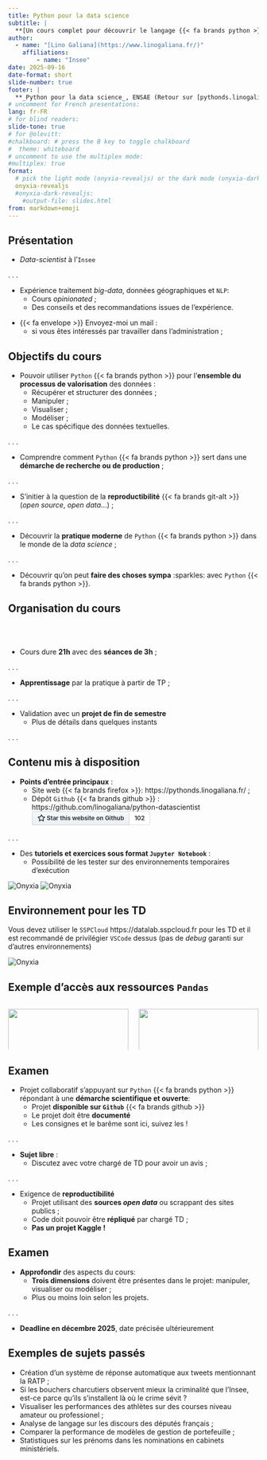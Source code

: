 ```yaml
---
title: Python pour la data science
subtitle: |
  **[Un cours complet pour découvrir le langage {{< fa brands python >}}]{.orange}**
author:   
  - name: "[Lino Galiana](https://www.linogaliana.fr/)"
    affiliations:
        - name: "Insee"
date: 2025-09-16
date-format: short
slide-number: true
footer: |
  **_Python pour la data science_, ENSAE (Retour sur [pythonds.linogaliana.fr](https://pythonds.linogaliana.fr/))**
# uncomment for French presentations:
lang: fr-FR
# for blind readers:
slide-tone: true
# for @olevitt:
#chalkboard: # press the B key to toggle chalkboard
#  theme: whiteboard
# uncomment to use the multiplex mode:
#multiplex: true
format:
  # pick the light mode (onyxia-revealjs) or the dark mode (onyxia-dark-revealjs)
  onyxia-revealjs
  #onyxia-dark-revealjs:
    #output-file: slides.html
from: markdown+emoji
---
```


## Présentation {.smaller}

* [_Data-scientist_ à l'`Insee`](https://www.linogaliana.fr/)

. . .

* Expérience traitement _big-data_, données géographiques et `NLP`:
    + Cours _opinionated_ ;
    + Des conseils et des recommandations issues de l'expérience.


:::{.callout-note}

* {{< fa envelope >}} [Envoyez-moi un mail](mailto: lino.galiana@insee.fr) :
    + si vous êtes intéressés par travailler dans l'administration ;

:::

## Objectifs du cours {.smaller}

* Pouvoir utiliser `Python` {{< fa brands python >}} pour l'[**ensemble du processus de valorisation**]{.orange} des données :
    + Récupérer et structurer des données ;
    + Manipuler ;
    + Visualiser ;
    + Modéliser ;
    + Le cas spécifique des données textuelles.

. . .

* Comprendre comment `Python` {{< fa brands python >}} sert dans une [**démarche de recherche ou de production**]{.orange} ;

. . .

* S'initier à la question de la [**reproductibilité** {{< fa brands git-alt >}}]{.orange} (*open source*, *open data*...) ;

. . .

* Découvrir la [__pratique moderne__]{.orange} de `Python` {{< fa brands python >}} dans le monde de la _data science_ ;

. . .

* Découvrir qu'on peut [__faire des choses sympa__]{.orange} :sparkles: avec `Python` {{< fa brands python >}}. 


## Organisation du cours

<br><br>

* Cours dure [__21h__]{.orange} avec des __séances de 3h__ ;

. . .

* [__Apprentissage__]{.orange} par la pratique à partir de TP ;

. . .


* Validation avec un [__projet de fin de semestre__]{.orange}
    + Plus de détails dans quelques instants

. . .


## Contenu mis à disposition {.smaller}

<style type="text/css">body{margin:0}a{text-decoration:none;outline:0}.widget{display:inline-block;overflow:hidden;font-family:-apple-system,BlinkMacSystemFont,Segoe UI,Helvetica,Arial,sans-serif;font-size:0;line-height:0;white-space:nowrap}.btn,.social-count{position:relative;display:inline-block;display:inline-flex;height:14px;padding:2px 5px;font-size:11px;font-weight:600;line-height:14px;vertical-align:bottom;cursor:pointer;-webkit-user-select:none;-moz-user-select:none;-ms-user-select:none;user-select:none;background-repeat:repeat-x;background-position:-1px -1px;background-size:110% 110%;border:1px solid}.btn{border-radius:.25em}.btn:not(:last-child){border-radius:.25em 0 0 .25em}.social-count{border-left:0;border-radius:0 .25em .25em 0}.widget-lg .btn,.widget-lg .social-count{height:16px;padding:5px 10px;font-size:12px;line-height:16px}.octicon{display:inline-block;vertical-align:text-top;fill:currentColor;overflow:visible}.btn:focus-visible,.social-count:focus-visible{outline:2px solid #0969da;outline-offset:-2px}.btn{color:#24292f;background-color:#ebf0f4;border-color:#ccd1d5;border-color:rgba(27,31,36,.15);background-image:url("data:image/svg+xml,%3csvg xmlns='http://www.w3.org/2000/svg'%3e%3clinearGradient id='o' x2='0' y2='1'%3e%3cstop stop-color='%23f6f8fa'/%3e%3cstop offset='90%25' stop-color='%23ebf0f4'/%3e%3c/linearGradient%3e%3crect width='100%25' height='100%25' fill='url(%23o)'/%3e%3c/svg%3e");background-image:-moz-linear-gradient(top, #f6f8fa, #ebf0f4 90%);background-image:linear-gradient(180deg, #f6f8fa, #ebf0f4 90%);filter:progid:DXImageTransform.Microsoft.Gradient(startColorstr='#FFF6F8FA', endColorstr='#FFEAEFF3')}:root .btn{filter:none}.btn:hover,.btn:focus{background-color:#e9ebef;background-position:0 -0.5em;border-color:#caccd1;border-color:rgba(27,31,36,.15);background-image:url("data:image/svg+xml,%3csvg xmlns='http://www.w3.org/2000/svg'%3e%3clinearGradient id='o' x2='0' y2='1'%3e%3cstop stop-color='%23f3f4f6'/%3e%3cstop offset='90%25' stop-color='%23e9ebef'/%3e%3c/linearGradient%3e%3crect width='100%25' height='100%25' fill='url(%23o)'/%3e%3c/svg%3e");background-image:-moz-linear-gradient(top, #f3f4f6, #e9ebef 90%);background-image:linear-gradient(180deg, #f3f4f6, #e9ebef 90%);filter:progid:DXImageTransform.Microsoft.Gradient(startColorstr='#FFF3F4F6', endColorstr='#FFE8EAEE')}:root .btn:hover,:root .btn:focus{filter:none}.btn:active{background-color:#e5e9ed;border-color:#c7cbcf;border-color:rgba(27,31,36,.15);box-shadow:inset 0 .15em .3em rgba(27,31,36,.15);background-image:none;filter:none}.social-count{color:#24292f;background-color:#fff;border-color:#ddddde;border-color:rgba(27,31,36,.15)}.social-count:hover,.social-count:focus{color:#0969da}.octicon-heart{color:#bf3989}</style>

* __Points d'entrée principaux__ :
    + Site web {{< fa brands firefox >}}: <https://pythonds.linogaliana.fr/> ;
    + Dépôt `Github` {{< fa brands github >}} : <https://github.com/linogaliana/python-datascientist> <div class="widget widget-lg"><a class="btn" href="https://github.com/linogaliana/python-datascientist" rel="noopener" target="_blank" aria-label="Star this website on Github"><svg viewBox="0 0 16 16" width="16" height="16" class="octicon octicon-star" aria-hidden="true"><path fill-rule="evenodd" d="M8 .25a.75.75 0 01.673.418l1.882 3.815 4.21.612a.75.75 0 01.416 1.279l-3.046 2.97.719 4.192a.75.75 0 01-1.088.791L8 12.347l-3.766 1.98a.75.75 0 01-1.088-.79l.72-4.194L.818 6.374a.75.75 0 01.416-1.28l4.21-.611L7.327.668A.75.75 0 018 .25zm0 2.445L6.615 5.5a.75.75 0 01-.564.41l-3.097.45 2.24 2.184a.75.75 0 01.216.664l-.528 3.084 2.769-1.456a.75.75 0 01.698 0l2.77 1.456-.53-3.084a.75.75 0 01.216-.664l2.24-2.183-3.096-.45a.75.75 0 01-.564-.41L8 2.694v.001z"></path></svg>&nbsp;<span>Star this website on Github</span></a><a class="social-count" href="https://github.com/linogaliana/python-datascientist/stargazers" rel="noopener" target="_blank" aria-label="102 stargazers on GitHub">102</a></div>

. . .

* Des __tutoriels et exercices sous format `Jupyter Notebook`__ : 
    + Possibilité de les tester sur des environnements temporaires d'exécution

<a href="https://datalab.sspcloud.fr/launcher/ide/vscode-python?autoLaunch=true&amp;onyxia.friendlyName=%C2%AB02_pandas_intro%C2%BB&amp;init.personalInit=%C2%ABhttps%3A%2F%2Fraw.githubusercontent.com%2Flinogaliana%2Fpython-datascientist%2Fmaster%2Fsspcloud%2Finit-vscode.sh%C2%BB&amp;init.personalInitArgs=%C2%ABmanipulation%2002_pandas_intro%C2%BB&amp;security.allowlist.enabled=false" target="_blank" rel="noopener" data-original-href="https://datalab.sspcloud.fr/launcher/ide/vscode-python?autoLaunch=true&amp;onyxia.friendlyName=%C2%AB02_pandas_intro%C2%BB&amp;init.personalInit=%C2%ABhttps%3A%2F%2Fraw.githubusercontent.com%2Flinogaliana%2Fpython-datascientist%2Fmaster%2Fsspcloud%2Finit-vscode.sh%C2%BB&amp;init.personalInitArgs=%C2%ABmanipulation%2002_pandas_intro%C2%BB&amp;security.allowlist.enabled=false"><img src="https://img.shields.io/badge/SSP%20Cloud-Tester_avec_VSCode-blue?logo=visualstudiocode&amp;logoColor=blue" alt="Onyxia"></a>
<a href="https://datalab.sspcloud.fr/launcher/ide/jupyter-python?autoLaunch=true&amp;onyxia.friendlyName=%C2%AB02_pandas_intro%C2%BB&amp;init.personalInit=%C2%ABhttps%3A%2F%2Fraw.githubusercontent.com%2Flinogaliana%2Fpython-datascientist%2Fmaster%2Fsspcloud%2Finit-jupyter.sh%C2%BB&amp;init.personalInitArgs=%C2%ABmanipulation%2002_pandas_intro%C2%BB&amp;security.allowlist.enabled=false" target="_blank" rel="noopener" data-original-href="https://datalab.sspcloud.fr/launcher/ide/jupyter-python?autoLaunch=true&amp;onyxia.friendlyName=%C2%AB02_pandas_intro%C2%BB&amp;init.personalInit=%C2%ABhttps%3A%2F%2Fraw.githubusercontent.com%2Flinogaliana%2Fpython-datascientist%2Fmaster%2Fsspcloud%2Finit-jupyter.sh%C2%BB&amp;init.personalInitArgs=%C2%ABmanipulation%2002_pandas_intro%C2%BB&amp;security.allowlist.enabled=false"><img src="https://img.shields.io/badge/SSP%20Cloud-Tester_avec_Jupyter-orange?logo=Jupyter&amp;logoColor=orange" alt="Onyxia"></a>

:::{.callout-important}

## Environnement pour les TD

Vous devez utiliser le [`SSPCloud` https://datalab.sspcloud.fr](https://datalab.sspcloud.fr/home) pour les TD et il est recommandé de privilégier `VSCode` dessus  (pas de _debug_ garanti sur d'autres environnements)

<a href="https://datalab.sspcloud.fr/launcher/ide/vscode-python?autoLaunch=true&amp;onyxia.friendlyName=%C2%AB02_pandas_intro%C2%BB&amp;init.personalInit=%C2%ABhttps%3A%2F%2Fraw.githubusercontent.com%2Flinogaliana%2Fpython-datascientist%2Fmaster%2Fsspcloud%2Finit-vscode.sh%C2%BB&amp;init.personalInitArgs=%C2%ABmanipulation%2002_pandas_intro%C2%BB&amp;security.allowlist.enabled=false" target="_blank" rel="noopener" data-original-href="https://datalab.sspcloud.fr/launcher/ide/vscode-python?autoLaunch=true&amp;onyxia.friendlyName=%C2%AB02_pandas_intro%C2%BB&amp;init.personalInit=%C2%ABhttps%3A%2F%2Fraw.githubusercontent.com%2Flinogaliana%2Fpython-datascientist%2Fmaster%2Fsspcloud%2Finit-vscode.sh%C2%BB&amp;init.personalInitArgs=%C2%ABmanipulation%2002_pandas_intro%C2%BB&amp;security.allowlist.enabled=false"><img src="https://img.shields.io/badge/SSP%20Cloud-Tester_avec_VSCode-blue?logo=visualstudiocode&amp;logoColor=blue" alt="Onyxia"></a>

:::

## Exemple d'accès aux ressources `Pandas` 

:::: {.columns}

::: {.column width="50%"}
[![](pandaqr2.png){width=100%}](https://pythonds.linogaliana.fr/content/manipulation/02_pandas_intro.html)


_Par le biais direct du site [pythonds.linogaliana.fr/](https://pythonds.linogaliana.fr/content/manipulation/02_pandas_intro.html)_
:::

::: {.column width="50%"}
[![](onyxia-qrcode4.png){width=100%}](https://www.sspcloud.fr/formation)

_Par le biais du portail de formation du [www.sspcloud.fr/formation/](https://www.sspcloud.fr/formation)_

:::

::::

## Examen {.smaller}

* Projet collaboratif s'appuyant sur `Python` {{< fa brands python >}}
répondant à une [__démarche scientifique et ouverte__]{.orange}:
    + Projet __disponible sur `Github`__ {{< fa brands github >}}
    + Le projet doit être __documenté__ 
    + Les consignes et le barême sont [ici](https://pythonds.linogaliana.fr/content/annexes/evaluation.html), suivez les ! 

. . .

* [__Sujet libre__]{.orange} :
    + Discutez avec votre chargé de TD pour avoir un avis ;

. . .

:::{.callout-important}

* Exigence de [__reproductibilité__]{.orange}
    + Projet utilisant des __sources *open data*__ ou scrappant des sites publics ; 
    + Code doit pouvoir être __répliqué__ par chargé TD ;
    + [__Pas un projet Kaggle !__]{.orange}

:::



## Examen {.smaller}

* __Approfondir__ des aspects du cours: 
    + [__Trois dimensions__]{.orange} doivent être présentes dans le projet: manipuler, visualiser ou modéliser ;
    + Plus ou moins loin selon les projets.

. . .

* **Deadline en décembre 2025**, date précisée ultérieurement

::: {.callout-tip}
## Exemples de sujets passés

+ Création d'un système de réponse automatique aux tweets mentionnant la RATP ;
+ Si les bouchers charcutiers observent mieux la criminalité que l'Insee, est-ce parce qu'ils s'installent là où le crime sévit ?
+ Visualiser les performances des athlètes sur des courses niveau amateur ou professionel ;
+ Analyse de langage sur les discours des députés français ;
+ Comparer la performance de modèles de gestion de portefeuille ;
+ Statistiques sur les prénoms dans les nominations en cabinets ministériels. 
:::


